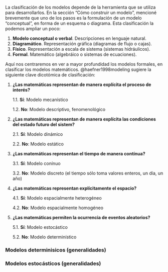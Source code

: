 La clasificación de los modelos depende de la herramienta que se utiliza para desarrollarlos. En la sección "Cómo construir un modelo", mencioné brevemente que uno de los pasos es la formulación de un modelo "conceptual", en forma de un esquema o diagrama. Esta clasificación la podemos ampliar un poco:

1. **Modelo conceptual o verbal**. Descripciones en lenguaje natural.
2. **Diagramático**. Representación gráfica (diagramas de flujo o cajas).
3. **Físico**. Representación a escala de sistema (sistemas hidráulicos).
4. **Formal**. Matemático (algebráico o sistemas de ecuaciones).

Aquí nos centraremos en ver a mayor profundidad los modelos formales, en clasificar los modelos matemáticos. @haefner1998modeling sugiere la siguiente clave dicotómica de clasificación:

1. **¿Las matemáticas representan de manera explícita el proceso de interés?**

    1.1. **Sí**: Modelo mecanístico
    
    1.2. **No**: Modelo descriptivo, fenomenológico
    
2. **¿Las matemáticas representan de manera explícita las condiciones del estado futuro del sistem?**

    2.1. **Sí**: Modelo dinámico
    
    2.2. **No**: Modelo estático
    
3. **¿Las matemáticas representan el tiempo de manera contínua?**

    3.1. **Sí**: Modelo conínuo
    
    3.2. **No**: Modelo discreto (el tiempo sólo toma valores enteros, un día, un año)

4. **¿Las matemáticas representan explícitamente el espacio?**

    4.1. **Sí**: Modelo espacialmente heterogéneo
    
    4.2. **No**: Modelo espacialmente homogéneo
    
5. **¿Las matemáticas permiten la ocurrencia de eventos aleatorios?**

    5.1. **Sí**: Modelo estocástico
    
    5.2. **No**: Modelo determinístico



### Modelos determinisicos (generalidades)


      
### Modelos estocásticos (generalidades)